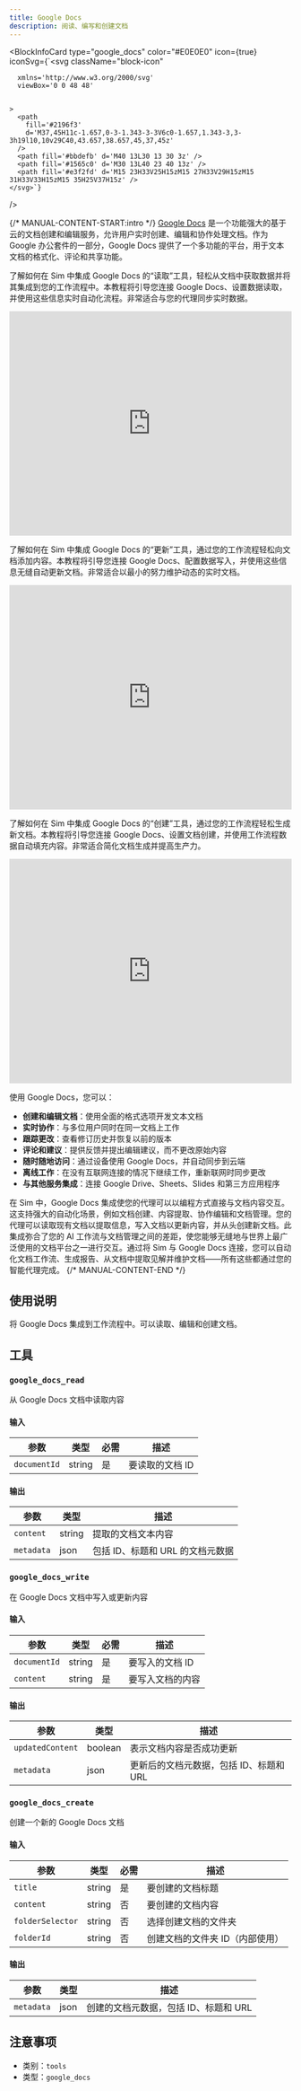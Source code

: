 ```yaml
---
title: Google Docs
description: 阅读、编写和创建文档
---
```



<BlockInfoCard 
  type="google_docs"
  color="#E0E0E0"
  icon={true}
  iconSvg={`<svg className="block-icon"
      
      xmlns='http://www.w3.org/2000/svg'
      viewBox='0 0 48 48'
      
      
    >
      <path
        fill='#2196f3'
        d='M37,45H11c-1.657,0-3-1.343-3-3V6c0-1.657,1.343-3,3-3h19l10,10v29C40,43.657,38.657,45,37,45z'
      />
      <path fill='#bbdefb' d='M40 13L30 13 30 3z' />
      <path fill='#1565c0' d='M30 13L40 23 40 13z' />
      <path fill='#e3f2fd' d='M15 23H33V25H15zM15 27H33V29H15zM15 31H33V33H15zM15 35H25V37H15z' />
    </svg>`}
/>

{/* MANUAL-CONTENT-START:intro */}
[Google Docs](https://docs.google.com) 是一个功能强大的基于云的文档创建和编辑服务，允许用户实时创建、编辑和协作处理文档。作为 Google 办公套件的一部分，Google Docs 提供了一个多功能的平台，用于文本文档的格式化、评论和共享功能。

了解如何在 Sim 中集成 Google Docs 的“读取”工具，轻松从文档中获取数据并将其集成到您的工作流程中。本教程将引导您连接 Google Docs、设置数据读取，并使用这些信息实时自动化流程。非常适合与您的代理同步实时数据。

<iframe
  width="100%"
  height="400"
  src="https://www.youtube.com/embed/f41gy9rBHhE"
  title="在 Sim 中使用 Google Docs 读取工具"
  frameBorder="0"
  allow="accelerometer; autoplay; clipboard-write; encrypted-media; gyroscope; picture-in-picture"
  allowFullScreen
></iframe>

了解如何在 Sim 中集成 Google Docs 的“更新”工具，通过您的工作流程轻松向文档添加内容。本教程将引导您连接 Google Docs、配置数据写入，并使用这些信息无缝自动更新文档。非常适合以最小的努力维护动态的实时文档。

<iframe
  width="100%"
  height="400"
  src="https://www.youtube.com/embed/L64ROHS2ivA"
  title="在 Sim 中使用 Google Docs 更新工具"
  frameBorder="0"
  allow="accelerometer; autoplay; clipboard-write; encrypted-media; gyroscope; picture-in-picture"
  allowFullScreen
></iframe>

了解如何在 Sim 中集成 Google Docs 的“创建”工具，通过您的工作流程轻松生成新文档。本教程将引导您连接 Google Docs、设置文档创建，并使用工作流程数据自动填充内容。非常适合简化文档生成并提高生产力。

<iframe
  width="100%"
  height="400"
  src="https://www.youtube.com/embed/lWpHH4qddWk"
  title="在 Sim 中使用 Google Docs 创建工具"
  frameBorder="0"
  allow="accelerometer; autoplay; clipboard-write; encrypted-media; gyroscope; picture-in-picture"
  allowFullScreen
></iframe>

使用 Google Docs，您可以：

- **创建和编辑文档**：使用全面的格式选项开发文本文档
- **实时协作**：与多位用户同时在同一文档上工作
- **跟踪更改**：查看修订历史并恢复以前的版本
- **评论和建议**：提供反馈并提出编辑建议，而不更改原始内容
- **随时随地访问**：通过设备使用 Google Docs，并自动同步到云端
- **离线工作**：在没有互联网连接的情况下继续工作，重新联网时同步更改
- **与其他服务集成**：连接 Google Drive、Sheets、Slides 和第三方应用程序

在 Sim 中，Google Docs 集成使您的代理可以以编程方式直接与文档内容交互。这支持强大的自动化场景，例如文档创建、内容提取、协作编辑和文档管理。您的代理可以读取现有文档以提取信息，写入文档以更新内容，并从头创建新文档。此集成弥合了您的 AI 工作流与文档管理之间的差距，使您能够无缝地与世界上最广泛使用的文档平台之一进行交互。通过将 Sim 与 Google Docs 连接，您可以自动化文档工作流、生成报告、从文档中提取见解并维护文档——所有这些都通过您的智能代理完成。
{/* MANUAL-CONTENT-END */}

## 使用说明

将 Google Docs 集成到工作流程中。可以读取、编辑和创建文档。

## 工具

### `google_docs_read`

从 Google Docs 文档中读取内容

#### 输入

| 参数 | 类型 | 必需 | 描述 |
| --------- | ---- | -------- | ----------- |
| `documentId` | string | 是 | 要读取的文档 ID |

#### 输出

| 参数 | 类型 | 描述 |
| --------- | ---- | ----------- |
| `content` | string | 提取的文档文本内容 |
| `metadata` | json | 包括 ID、标题和 URL 的文档元数据 |

### `google_docs_write`

在 Google Docs 文档中写入或更新内容

#### 输入

| 参数 | 类型 | 必需 | 描述 |
| --------- | ---- | -------- | ----------- |
| `documentId` | string | 是 | 要写入的文档 ID |
| `content` | string | 是 | 要写入文档的内容 |

#### 输出

| 参数 | 类型 | 描述 |
| --------- | ---- | ----------- |
| `updatedContent` | boolean | 表示文档内容是否成功更新 |
| `metadata` | json | 更新后的文档元数据，包括 ID、标题和 URL |

### `google_docs_create`

创建一个新的 Google Docs 文档

#### 输入

| 参数 | 类型 | 必需 | 描述 |
| --------- | ---- | -------- | ----------- |
| `title` | string | 是 | 要创建的文档标题 |
| `content` | string | 否 | 要创建的文档内容 |
| `folderSelector` | string | 否 | 选择创建文档的文件夹 |
| `folderId` | string | 否 | 创建文档的文件夹 ID（内部使用） |

#### 输出

| 参数 | 类型 | 描述 |
| --------- | ---- | ----------- |
| `metadata` | json | 创建的文档元数据，包括 ID、标题和 URL |

## 注意事项

- 类别：`tools`
- 类型：`google_docs`
